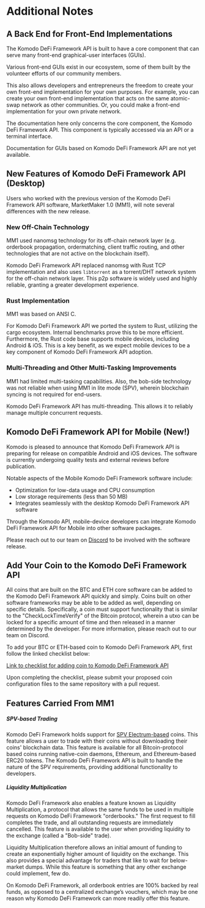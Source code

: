 
# Additional Notes

## A Back End for Front-End Implementations

The Komodo DeFi Framework API is built to have a core component that can serve many front-end graphical-user interfaces (GUIs).

Various front-end GUIs exist in our ecosystem, some of them built by the volunteer efforts of our community members.

This also allows developers and entrepreneurs the freedom to create your own front-end implementation for your own purposes. For example, you can create your own front-end implementation that acts on the same atomic-swap network as other communities. Or, you could make a front-end implementation for your own private network.

The documentation here only concerns the core component, the Komodo DeFi Framework API. This component is typically accessed via an API or a terminal interface.

Documentation for GUIs based on Komodo DeFi Framework API are not yet available.

## New Features of Komodo DeFi Framework API (Desktop)

Users who worked with the previous version of the Komodo DeFi Framework API software, MarketMaker 1.0 (MM1), will note several differences with the new release.

### New Off-Chain Technology

MM1 used nanomsg technology for its off-chain network layer (e.g. orderbook propagation, ordermatching, client traffic routing, and other technologies that are not active on the blockchain itself).

Komodo DeFi Framework API replaced nanomsg with Rust TCP implementation and also uses `libtorrent` as a torrent/DHT network system for the off-chain network layer. This p2p software is widely used and highly reliable, granting a greater development experience.

### Rust Implementation

MM1 was based on ANSI C.

For Komodo DeFi Framework API we ported the system to Rust, utilizing the cargo ecosystem. Internal benchmarks prove this to be more efficient. Furthermore, the Rust code base supports mobile devices, including Android & iOS. This is a key benefit, as we expect mobile devices to be a key component of Komodo DeFi Framework API adoption.

### Multi-Threading and Other Multi-Tasking Improvements

MM1 had limited multi-tasking capabilities. Also, the bob-side technology was not reliable when using MM1 in lite mode (SPV), wherein blockchain syncing is not required for end-users.

Komodo DeFi Framework API has multi-threading. This allows it to reliably manage multiple concurrent requests.

## Komodo DeFi Framework API for Mobile (New!)

Komodo is pleased to announce that Komodo DeFi Framework API is preparing for release on compatible Android and iOS devices. The software is currently undergoing quality tests and external reviews before publication.

Notable aspects of the Mobile Komodo DeFi Framework software include:

*   Optimization for low-data usage and CPU consumption
*   Low storage requirements (less than 50 MB)
*   Integrates seamlessly with the desktop Komodo DeFi Framework API software

Through the Komodo API, mobile-device developers can integrate Komodo DeFi Framework API for Mobile into other software packages.

Please reach out to our team on [Discord](https://komodoplatform.com/discord) to be involved with the software release.

## Add Your Coin to the Komodo DeFi Framework API

All coins that are built on the BTC and ETH core software can be added to the Komodo DeFi Framework API quickly and simply. Coins built on other software frameworks may be able to be added as well, depending on specific details. Specifically, a coin must support functionality that is similar to the "CheckLockTimeVerify" of the Bitcoin protocol, wherein a utxo can be locked for a specific amount of time and then released in a manner determined by the developer. For more information, please reach out to our team on Discord.

To add your BTC or ETH-based coin to Komodo DeFi Framework API, first follow the linked checklist below:

[Link to checklist for adding coin to Komodo DeFi Framework API](https://github.com/KomodoPlatform/coins#about-this-repository)

Upon completing the checklist, please submit your proposed coin configuration files to the same repository with a pull request.

## Features Carried From MM1

##### SPV-based Trading

Komodo DeFi Framework holds support for [SPV Electrum-based](https://en.bitcoin.it/wiki/Electrum) coins. This feature allows a user to trade with their coins without downloading their coins' blockchain data. This feature is available for all Bitcoin-protocol based coins running native-coin daemons, Ethereum, and Ethereum-based ERC20 tokens. The Komodo DeFi Framework API is built to handle the nature of the SPV requirements, providing additional functionality to developers.

##### Liquidity Multiplication

Komodo DeFi Framework also enables a feature known as Liquidity Multiplication, a protocol that allows the same funds to be used in multiple requests on Komodo DeFi Framework "orderbooks." The first request to fill completes the trade, and all outstanding requests are immediately cancelled. This feature is available to the user when providing liquidity to the exchange (called a "Bob-side" trade).

Liquidity Multiplication therefore allows an initial amount of funding to create an exponentially higher amount of liquidity on the exchange. This also provides a special advantage for traders that like to wait for below-market dumps. While this feature is something that any other exchange could implement, few do.

On Komodo DeFi Framework, all orderbook entries are 100% backed by real funds, as opposed to a centralized exchange’s vouchers, which may be one reason why Komodo DeFi Framework can more readily offer this feature.
